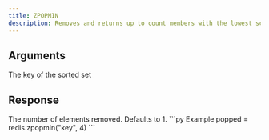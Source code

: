 ```yaml
---
title: ZPOPMIN
description: Removes and returns up to count members with the lowest scores in the sorted set stored at key.
---
```



## Arguments 

<ParamField body="key" type="str" required>
  The key of the sorted set
</ParamField>

## Response

<ResponseField body="count" type="int">
    The number of elements removed. Defaults to 1.
</ResponseField>



<RequestExample>
```py Example
popped = redis.zpopmin("key", 4)
```
</RequestExample>
